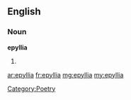 ==English==

===Noun===
'''epyllia'''

# {{plural of|[[epyllion]]}}

[[Category:Poetry]]

[[ar:epyllia]]
[[fr:epyllia]]
[[mg:epyllia]]
[[my:epyllia]]